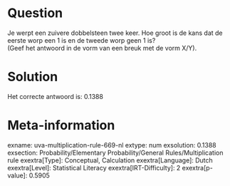 Question
========

Je werpt een zuivere dobbelsteen twee keer. Hoe groot is de kans dat de
eerste worp een 1 is en de tweede worp geen 1 is?\
(Geef het antwoord in de vorm van een breuk met de vorm X/Y).

Solution
========

Het correcte antwoord is: 0.1388

Meta-information
================
exname: uva-multiplication-rule-669-nl
extype: num
exsolution: 0.1388
exsection: Probability/Elementary Probability/General Rules/Multiplication rule
exextra[Type]: Conceptual, Calculation
exextra[Language]: Dutch
exextra[Level]: Statistical Literacy
exextra[IRT-Difficulty]: 2
exextra[p-value]: 0.5905

